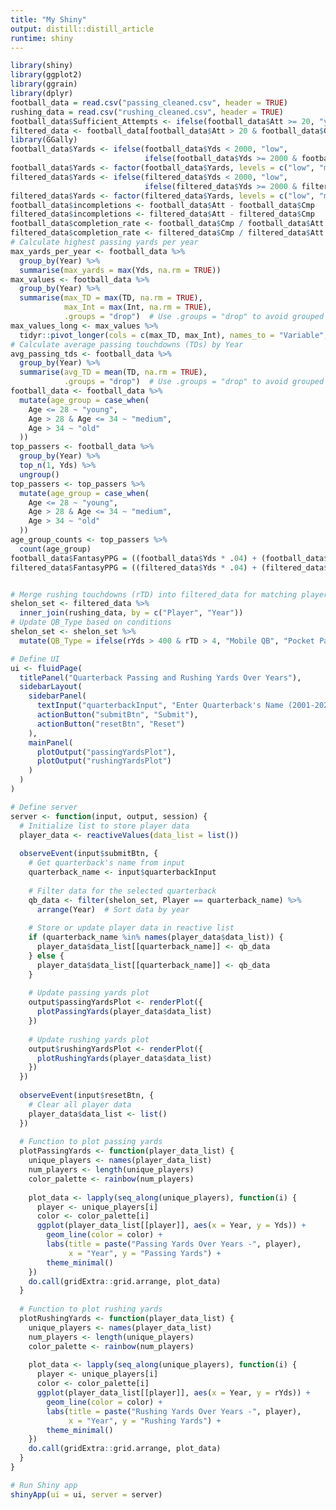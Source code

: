 ```yaml
---
title: "My Shiny"
output: distill::distill_article
runtime: shiny
---
```


```r
library(shiny)
library(ggplot2)
library(ggrain)
library(dplyr)
football_data = read.csv("passing_cleaned.csv", header = TRUE)
rushing_data = read.csv("rushing_cleaned.csv", header = TRUE)
football_data$Sufficient_Attempts <- ifelse(football_data$Att >= 20, "yes", "no")
filtered_data <- football_data[football_data$Att > 20 & football_data$GS > 12,]
library(GGally)
football_data$Yards <- ifelse(football_data$Yds < 2000, "low",
                              ifelse(football_data$Yds >= 2000 & football_data$Yds < 4000, "medium", "high"))
football_data$Yards <- factor(football_data$Yards, levels = c("low", "medium", "high"))
filtered_data$Yards <- ifelse(filtered_data$Yds < 2000, "low",
                              ifelse(filtered_data$Yds >= 2000 & filtered_data$Yds < 4000, "medium", "high"))
filtered_data$Yards <- factor(filtered_data$Yards, levels = c("low", "medium", "high"))
football_data$incompletions <- football_data$Att - football_data$Cmp
filtered_data$incompletions <- filtered_data$Att - filtered_data$Cmp
football_data$completion_rate <- football_data$Cmp / football_data$Att
filtered_data$completion_rate <- filtered_data$Cmp / filtered_data$Att
# Calculate highest passing yards per year
max_yards_per_year <- football_data %>%
  group_by(Year) %>%
  summarise(max_yards = max(Yds, na.rm = TRUE))
max_values <- football_data %>%
  group_by(Year) %>%
  summarise(max_TD = max(TD, na.rm = TRUE),
            max_Int = max(Int, na.rm = TRUE),
            .groups = "drop")  # Use .groups = "drop" to avoid grouped data
max_values_long <- max_values %>%
  tidyr::pivot_longer(cols = c(max_TD, max_Int), names_to = "Variable", values_to = "Max_Value")
# Calculate average passing touchdowns (TDs) by Year
avg_passing_tds <- football_data %>%
  group_by(Year) %>%
  summarise(avg_TD = mean(TD, na.rm = TRUE),
            .groups = "drop")  # Use .groups = "drop" to avoid grouped data
football_data <- football_data %>%
  mutate(age_group = case_when(
    Age <= 28 ~ "young",
    Age > 28 & Age <= 34 ~ "medium",
    Age > 34 ~ "old"
  ))
top_passers <- football_data %>%
  group_by(Year) %>%
  top_n(1, Yds) %>%
  ungroup()
top_passers <- top_passers %>%
  mutate(age_group = case_when(
    Age <= 28 ~ "young",
    Age > 28 & Age <= 34 ~ "medium",
    Age > 34 ~ "old"
  ))
age_group_counts <- top_passers %>%
  count(age_group)
football_data$FantasyPPG = ((football_data$Yds * .04) + (football_data$TD * 4) - (football_data$Int * 2)) / (football_data$G)
filtered_data$FantasyPPG = ((filtered_data$Yds * .04) + (filtered_data$TD * 4) - (filtered_data$Int * 2)) / (filtered_data$G)


# Merge rushing touchdowns (rTD) into filtered_data for matching players and years
shelon_set <- filtered_data %>%
  inner_join(rushing_data, by = c("Player", "Year"))
# Update QB_Type based on conditions
shelon_set <- shelon_set %>%
  mutate(QB_Type = ifelse(rYds > 400 & rTD > 4, "Mobile QB", "Pocket Passer"))

# Define UI
ui <- fluidPage(
  titlePanel("Quarterback Passing and Rushing Yards Over Years"),
  sidebarLayout(
    sidebarPanel(
      textInput("quarterbackInput", "Enter Quarterback's Name (2001-2023):"),
      actionButton("submitBtn", "Submit"),
      actionButton("resetBtn", "Reset")
    ),
    mainPanel(
      plotOutput("passingYardsPlot"),
      plotOutput("rushingYardsPlot")
    )
  )
)

# Define server
server <- function(input, output, session) {
  # Initialize list to store player data
  player_data <- reactiveValues(data_list = list())
  
  observeEvent(input$submitBtn, {
    # Get quarterback's name from input
    quarterback_name <- input$quarterbackInput
    
    # Filter data for the selected quarterback
    qb_data <- filter(shelon_set, Player == quarterback_name) %>%
      arrange(Year)  # Sort data by year
    
    # Store or update player data in reactive list
    if (quarterback_name %in% names(player_data$data_list)) {
      player_data$data_list[[quarterback_name]] <- qb_data
    } else {
      player_data$data_list[[quarterback_name]] <- qb_data
    }
    
    # Update passing yards plot
    output$passingYardsPlot <- renderPlot({
      plotPassingYards(player_data$data_list)
    })
    
    # Update rushing yards plot
    output$rushingYardsPlot <- renderPlot({
      plotRushingYards(player_data$data_list)
    })
  })
  
  observeEvent(input$resetBtn, {
    # Clear all player data
    player_data$data_list <- list()
  })
  
  # Function to plot passing yards
  plotPassingYards <- function(player_data_list) {
    unique_players <- names(player_data_list)
    num_players <- length(unique_players)
    color_palette <- rainbow(num_players)
    
    plot_data <- lapply(seq_along(unique_players), function(i) {
      player <- unique_players[i]
      color <- color_palette[i]
      ggplot(player_data_list[[player]], aes(x = Year, y = Yds)) +
        geom_line(color = color) +
        labs(title = paste("Passing Yards Over Years -", player),
             x = "Year", y = "Passing Yards") +
        theme_minimal()
    })
    do.call(gridExtra::grid.arrange, plot_data)
  }
  
  # Function to plot rushing yards
  plotRushingYards <- function(player_data_list) {
    unique_players <- names(player_data_list)
    num_players <- length(unique_players)
    color_palette <- rainbow(num_players)
    
    plot_data <- lapply(seq_along(unique_players), function(i) {
      player <- unique_players[i]
      color <- color_palette[i]
      ggplot(player_data_list[[player]], aes(x = Year, y = rYds)) +
        geom_line(color = color) +
        labs(title = paste("Rushing Yards Over Years -", player),
             x = "Year", y = "Rushing Yards") +
        theme_minimal()
    })
    do.call(gridExtra::grid.arrange, plot_data)
  }
}

# Run Shiny app
shinyApp(ui = ui, server = server)

```